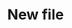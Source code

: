 ---
title: 'New file'
description: 'Description of your new file.'

descriptions: 'Dssescription of your new file.'


---